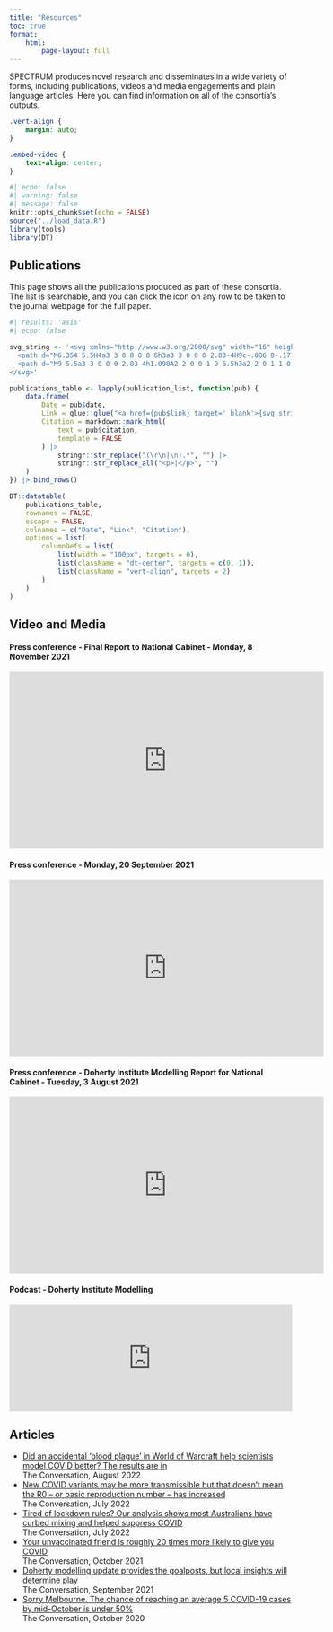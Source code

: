 ```yaml
---
title: "Resources"
toc: true
format:
    html:
        page-layout: full
---
```


SPECTRUM produces novel research and disseminates in a wide variety of forms, including publications, videos and media engagements and plain language articles. Here you can find information on all of the consortia's outputs.

```css
.vert-align {
    margin: auto;
}

.embed-video {
    text-align: center;
}
```

```r
#| echo: false
#| warning: false
#| message: false
knitr::opts_chunk$set(echo = FALSE)
source("../load_data.R")
library(tools)
library(DT)
```

## Publications

This page shows all the publications produced as part of these consortia. The list is searchable, and you can click the icon on any row to be taken to the journal webpage for the full paper.

```r
#| results: 'asis'
#| echo: false

svg_string <- '<svg xmlns="http://www.w3.org/2000/svg" width="16" height="16" fill="currentColor" class="bi bi-link" viewBox="0 0 16 16">
  <path d="M6.354 5.5H4a3 3 0 0 0 0 6h3a3 3 0 0 0 2.83-4H9c-.086 0-.17.01-.25.031A2 2 0 0 1 7 10.5H4a2 2 0 1 1 0-4h1.535c.218-.376.495-.714.82-1z"/>
  <path d="M9 5.5a3 3 0 0 0-2.83 4h1.098A2 2 0 0 1 9 6.5h3a2 2 0 1 1 0 4h-1.535a4.02 4.02 0 0 1-.82 1H12a3 3 0 1 0 0-6H9z"/>
</svg>'

publications_table <- lapply(publication_list, function(pub) {
    data.frame(
        Date = pub$date,
        Link = glue::glue("<a href={pub$link} target='_blank'>{svg_string}</a>"),
        Citation = markdown::mark_html(
            text = pub$citation,
            template = FALSE
        ) |>
            stringr::str_replace("(\r\n|\n).*", "") |>
            stringr::str_replace_all("<p>|</p>", "")
    )
}) |> bind_rows()

DT::datatable(
    publications_table,
    rownames = FALSE,
    escape = FALSE,
    colnames = c("Date", "Link", "Citation"),
    options = list(
        columnDefs = list(
            list(width = "100px", targets = 0),
            list(className = "dt-center", targets = c(0, 1)),
            list(className = "vert-align", targets = 2)
        )
    )
)
```

## Video and Media

#### Press conference - Final Report to National Cabinet - Monday, 8 November 2021

::: {.embed-video}

<iframe width="560" height="315" src="https://www.youtube.com/embed/A93yEgz4Dc0" title="YouTube video player" frameborder="0" allow="accelerometer; autoplay; clipboard-write; encrypted-media; gyroscope; picture-in-picture; web-share" allowfullscreen></iframe>

:::

#### Press conference - Monday, 20 September 2021

::: {.embed-video}

<iframe width="560" height="315" src="https://www.youtube.com/embed/w8hiINbSXa0" title="YouTube video player" frameborder="0" allow="accelerometer; autoplay; clipboard-write; encrypted-media; gyroscope; picture-in-picture; web-share" allowfullscreen></iframe>

:::

#### Press conference - Doherty Institute Modelling Report for National Cabinet - Tuesday, 3 August 2021

::: {.embed-video}

<iframe width="560" height="315" src="https://www.youtube.com/embed/ubD9BZQKaWw" title="YouTube video player" frameborder="0" allow="accelerometer; autoplay; clipboard-write; encrypted-media; gyroscope; picture-in-picture; web-share" allowfullscreen></iframe>

:::

#### Podcast - Doherty Institute Modelling

::: {.embed-video}

<iframe allow="autoplay" frameborder="0" height="190" scrolling="no" src="https://webplayer.whooshkaa.com/episode/888100?theme=light&amp;enable-volume=true&amp;iframe-height=190" width="100%" data-gtm-yt-inspected-31386276_19="true"></iframe>

:::

## Articles

* [Did an accidental ‘blood plague’ in World of Warcraft help scientists model COVID better? The results are in](https://theconversation.com/did-an-accidental-blood-plague-in-world-of-warcraft-help-scientists-model-covid-better-the-results-are-in-188219)  
The Conversation, August 2022
* [New COVID variants may be more transmissible but that doesn’t mean the R0 – or basic reproduction number – has increased](https://theconversation.com/new-covid-variants-may-be-more-transmissible-but-that-doesnt-mean-the-r0-or-basic-reproduction-number-has-increased-186826)  
The Conversation, July 2022
* [Tired of lockdown rules? Our analysis shows most Australians have curbed mixing and helped suppress COVID](https://theconversation.com/tired-of-lockdown-rules-our-analysis-shows-most-australians-have-curbed-mixing-and-helped-suppress-covid-168946)  
The Conversation, July 2022
* [Your unvaccinated friend is roughly 20 times more likely to give you COVID](https://theconversation.com/your-unvaccinated-friend-is-roughly-20-times-more-likely-to-give-you-covid-170448)  
The Conversation, October 2021
* [Doherty modelling update provides the goalposts, but local insights will determine play](https://theconversation.com/doherty-modelling-update-provides-the-goalposts-but-local-insights-will-determine-play-168364)  
The Conversation, September 2021
* [Sorry Melbourne. The chance of reaching an average 5 COVID-19 cases by mid-October is under 50%](https://theconversation.com/sorry-melbourne-the-chance-of-reaching-an-average-5-covid-19-cases-by-mid-october-is-under-50-147569)  
The Conversation, October 2020